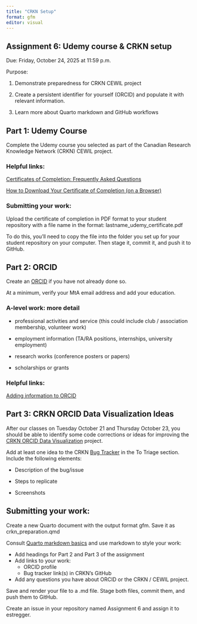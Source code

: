 ```yaml
---
title: "CRKN Setup"
format: gfm
editor: visual
---
```


## Assignment 6: Udemy course & CRKN setup

Due: Friday, October 24, 2025 at 11:59 p.m.

Purpose:

1.  Demonstrate preparedness for CRKN CEWIL project

2.  Create a persistent identifier for yourself (ORCID) and populate it with relevant information.

3.  Learn more about Quarto markdown and GitHub workflows

## Part 1: Udemy Course

Complete the Udemy course you selected as part of the Canadian Research Knowledge Network (CRKN) CEWIL project.

### Helpful links:

[Certificates of Completion: Frequently Asked Questions](Certificates%20of%20Completion:%20Frequently%20Asked%20Questions)

[How to Download Your Certificate of Completion (on a Browser)](How%20to%20Download%20Your%20Certificate%20of%20Completion%20(on%20a%20Browser))

### Submitting your work:

Upload the certificate of completion in PDF format to your student repository with a file name in the format: lastname_udemy_certificate.pdf

To do this, you'll need to copy the file into the folder you set up for your student repository on your computer. Then stage it, commit it, and push it to GitHub.

## Part 2: ORCID

Create an [ORCID](https://orcid.org/) if you have not already done so.

At a minimum, verify your MtA email address and add your education.

### A-level work: more detail

-   professional activities and service (this could include club / association membership, volunteer work)

-   employment information (TA/RA positions, internships, university employment)

-   research works (conference posters or papers)

-   scholarships or grants

### Helpful links:

[Adding information to ORCID](https://support.orcid.org/hc/en-us/articles/360006896894-How-do-I-add-information-to-my-record)

## Part 3: CRKN ORCID Data Visualization Ideas

After our classes on Tuesday October 21 and Thursday October 23, you should be able to identify some code corrections or ideas for improving the [CRKN ORCID Data Visualization](https://github.com/crkn-rcdr/ORCID-Data-Visualization) project.

Add at least one idea to the CRKN [Bug Tracker](https://github.com/orgs/crkn-rcdr/projects/21) in the To Triage section. Include the following elements:

-   Description of the bug/issue

-   Steps to replicate

<!-- -->

-   Screenshots

## Submitting your work:

Create a new Quarto document with the output format gfm. Save it as crkn_preparation.qmd

Consult [Quarto markdown basics](https://quarto.org/docs/authoring/markdown-basics.html) and use markdown to style your work:

-   Add headings for Part 2 and Part 3 of the assignment
-   Add links to your work:
    -   ORCID profile
    -   Bug tracker link(s) in CRKN's GitHub
-   Add any questions you have about ORCID or the CRKN / CEWIL project.

Save and render your file to a .md file. Stage both files, commit them, and push them to GitHub.

Create an issue in your repository named Assignment 6 and assign it to estregger.
